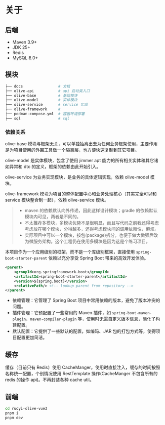 # 关于

## 后端

- Maven 3.9+
- JDK 25+
- Redis
- MySQL 8.0+

## 模块

```bash
├── docs                # 文档
├── olive-api           # api 启动类入口
├── olive-base          # 基础模块
├── olive-model         # 实体模块
├── olive-service       # service 实现
├── olive-framework     #
├── podman-compose.yml  # 容器环境部署
├── sql                 # sql
```

### 依赖关系

olive-base 模块与框架无关，可以单独抽离出去为任何业务框架使用，主要作用是为项目使用的外围工具做一个隔离层，也方便快速复制到其它项目。

olive-model 是实体模块，包含了使用 jimmer apt 能力的所有相关实体和其它诸如异常和 dto 的定义，框架的依赖由此开始引入。

olive-service 为业务实现模块，是业务的具体逻辑实现，依赖 olive-model 模块。

olive-framework 模块为项目的整体配置中心和业务处理核心（其实完全可以和 service 模块整合到一起），依赖 olive-service 模块。

> - maven 的依赖默认向外传递，因此这样设计模块；gradle 的依赖默认模块内可见，两者是不同的。
> - 不太推荐多模块，多模块优势不是很明显，而且写代码之前我还得考虑考虑放在哪个模块，分得越多，还得考虑模块间的调用依赖性，麻烦。
> - 实际项目中可以一个模块，按包(package)拆分，也便于做大做强后改为微服务架构。这个工程仍在使用多模块是因为这是个练习项目。

本项目作为一个应用级别的框架，而不是一个库级别框架，直接使用 `spring-boot-starter-parent` 依赖以充分享受 Spring Boot 带来的高效开发体验。

```xml title="pom.xml"
<parent>
    <groupId>org.springframework.boot</groupId>
    <artifactId>spring-boot-starter-parent</artifactId>
    <version>${spring.boot}</version>
    <relativePath/> <!-- lookup parent from repository -->
</parent>
```

- 依赖管理：它管理了 Spring Boot 项目中常用依赖的版本，避免了版本冲突的问题。
- 插件管理：它预配置了一些常用的 Maven 插件，如 `spring-boot-maven-plugin`、`maven-compiler-plugin` 等，使用时无需自定义版本信息，简化了构建配置。
- 默认配置：它提供了一些默认的配置，如编码、JAR 包的打包方式等，使得项目配置更加简洁。

## 缓存

缓存（目前只有 Redis）使用 CacheManger，使用时直接注入，缓存的时间按照名称统一配置，个别情况使用 RestTemplate 操作(CacheManger 不包含所有的 redis 的操作 api)。不再封装各种 cache util。

## 前端

```bash
cd ruoyi-olive-vue3
pnpm i
pnpm dev
```
